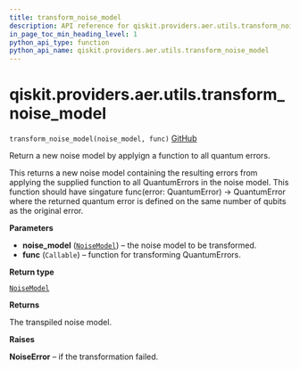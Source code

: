 ```yaml
---
title: transform_noise_model
description: API reference for qiskit.providers.aer.utils.transform_noise_model
in_page_toc_min_heading_level: 1
python_api_type: function
python_api_name: qiskit.providers.aer.utils.transform_noise_model
---
```


# qiskit.providers.aer.utils.transform\_noise\_model

<span id="qiskit.providers.aer.utils.transform_noise_model" />

`transform_noise_model(noise_model, func)` [GitHub](https://github.com/qiskit/qiskit-aer/tree/stable/0.10/qiskit/providers/aer/utils/noise_transformation.py "view source code")

Return a new noise model by applyign a function to all quantum errors.

This returns a new noise model containing the resulting errors from applying the supplied function to all QuantumErrors in the noise model. This function should have singature func(error: QuantumError) -> QuantumError where the returned quantum error is defined on the same number of qubits as the original error.

**Parameters**

*   **noise\_model** ([`NoiseModel`](qiskit.providers.aer.noise.NoiseModel "qiskit.providers.aer.noise.noise_model.NoiseModel")) – the noise model to be transformed.
*   **func** (`Callable`) – function for transforming QuantumErrors.

**Return type**

[`NoiseModel`](qiskit.providers.aer.noise.NoiseModel "qiskit.providers.aer.noise.noise_model.NoiseModel")

**Returns**

The transpiled noise model.

**Raises**

**NoiseError** – if the transformation failed.

